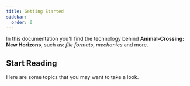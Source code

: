 ```yaml
---
title: Getting Started
sidebar:
  order: 0
---
```



In this documentation you'll find the technology behind **Animal-Crossing: New Horizons**, such as: _file formats_, _mechanics_ and more.

## Start Reading

Here are some topics that you may want to take a look.

<LinkCard
  title="What is a BCSV?"
  href="/documentation/file-formats/bcsv"
  description="Want to learn more about BCSV files? Check this!"
/>